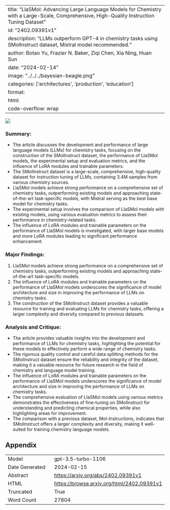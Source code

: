 
---
title: "LlaSMol: Advancing Large Language Models for Chemistry with a Large-Scale, Comprehensive, High-Quality Instruction Tuning Dataset"
id: "2402.09391v1"
description: "LLMs outperform GPT-4 in chemistry tasks using SMolInstruct dataset, Mistral model recommended."
author: Botao Yu, Frazier N. Baker, Ziqi Chen, Xia Ning, Huan Sun
date: "2024-02-14"
image: "../../../bayesian-beagle.png"
categories: ['architectures', 'production', 'education']
format:
  html:
    code-overflow: wrap
---

![](../../../bayesian-beagle.png)

### Summary:
- The article discusses the development and performance of large language models (LLMs) for chemistry tasks, focusing on the construction of the SMolInstruct dataset, the performance of LlaSMol models, the experimental setup and evaluation metrics, and the influence of LoRA modules and trainable parameters.
- The SMolInstruct dataset is a large-scale, comprehensive, high-quality dataset for instruction tuning of LLMs, containing 3.4M samples from various chemistry sources.
- LlaSMol models achieve strong performance on a comprehensive set of chemistry tasks, outperforming existing models and approaching state-of-the-art task-specific models, with Mistral serving as the best base model for chemistry tasks.
- The experimental setup involves the comparison of LlaSMol models with existing models, using various evaluation metrics to assess their performance in chemistry-related tasks.
- The influence of LoRA modules and trainable parameters on the performance of LlaSMol models is investigated, with larger base models and more LoRA modules leading to significant performance enhancement.

### Major Findings:
1. LlaSMol models achieve strong performance on a comprehensive set of chemistry tasks, outperforming existing models and approaching state-of-the-art task-specific models.
2. The influence of LoRA modules and trainable parameters on the performance of LlaSMol models underscores the significance of model architecture and size in improving the performance of LLMs on chemistry tasks.
3. The construction of the SMolInstruct dataset provides a valuable resource for training and evaluating LLMs for chemistry tasks, offering a larger complexity and diversity compared to previous datasets.

### Analysis and Critique:
- The article provides valuable insights into the development and performance of LLMs for chemistry tasks, highlighting the potential for these models to effectively perform a wide range of chemistry tasks.
- The rigorous quality control and careful data splitting methods for the SMolInstruct dataset ensure the reliability and integrity of the dataset, making it a valuable resource for future research in the field of chemistry and language model training.
- The influence of LoRA modules and trainable parameters on the performance of LlaSMol models underscores the significance of model architecture and size in improving the performance of LLMs on chemistry tasks.
- The comprehensive evaluation of LlaSMol models using various metrics demonstrates the effectiveness of fine-tuning on SMolInstruct for understanding and predicting chemical properties, while also highlighting areas for improvement.
- The comparison with a previous dataset, Mol-Instructions, indicates that SMolInstruct offers a larger complexity and diversity, making it well-suited for training chemistry language models.

## Appendix

|          |          |
|----------|----------|
| Model     | gpt-3.5-turbo-1106       |
| Date Generated     | 2024-02-15       |
| Abstract | [https://arxiv.org/abs/2402.09391v1](https://arxiv.org/abs/2402.09391v1)        |
| HTML     | [https://browse.arxiv.org/html/2402.09391v1](https://browse.arxiv.org/html/2402.09391v1)       |
| Truncated       | True       |
| Word Count       | 27804       |